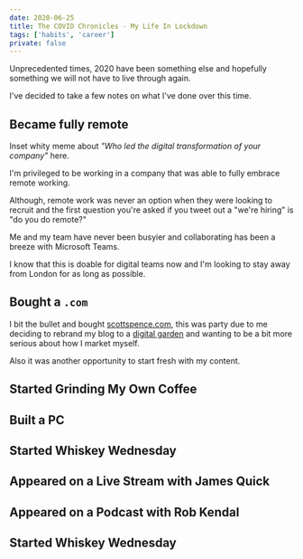 ```yaml
---
date: 2020-06-25
title: The COVID Chronicles - My Life In Lockdown
tags: ['habits', 'career']
private: false
---
```


Unprecedented times, 2020 have been something else and hopefully
something we will not have to live through again.

I've decided to take a few notes on what I've done over this time.

## Became fully remote

Inset whity meme about _"Who led the digital transformation of your
company"_ here.

I'm privileged to be working in a company that was able to fully
embrace remote working.

Although, remote work was never an option when they were looking to
recruit and the first question you're asked if you tweet out a "we're
hiring" is "do you do remote?"

Me and my team have never been busyier and collaborating has been a
breeze with Microsoft Teams.

I know that this is doable for digital teams now and I'm looking to
stay away from London for as long as possible.

## Bought a `.com`

I bit the bullet and bought [scottspence.com], this was party due to
me deciding to rebrand my blog to a [digital garden] and wanting to be
a bit more serious about how I market myself.

Also it was another opportunity to start fresh with my content.

## Started Grinding My Own Coffee

## Built a PC

## Started Whiskey Wednesday

## Appeared on a Live Stream with James Quick

## Appeared on a Podcast with Rob Kendal

## Started Whiskey Wednesday

<!-- Links -->

[scottspence.com]: https://scottspence.com
[digital garden]: /2020/04/27/a-digital-garden/
